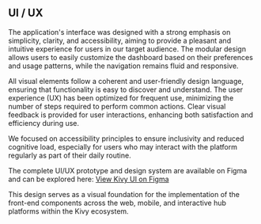 ## UI / UX

The application's interface was designed with a strong emphasis on simplicity, clarity, and accessibility, aiming to provide a pleasant and intuitive experience for users in our target audience. The modular design allows users to easily customize the dashboard based on their preferences and usage patterns, while the navigation remains fluid and responsive.

All visual elements follow a coherent and user-friendly design language, ensuring that functionality is easy to discover and understand. The user experience (UX) has been optimized for frequent use, minimizing the number of steps required to perform common actions. Clear visual feedback is provided for user interactions, enhancing both satisfaction and efficiency during use.

We focused on accessibility principles to ensure inclusivity and reduced cognitive load, especially for users who may interact with the platform regularly as part of their daily routine.

The complete UI/UX prototype and design system are available on Figma and can be explored here: [View Kivy UI on Figma](https://www.figma.com/design/bC3qRmtezJ9KhdTCOFKjWW/NutriCheck?node-id=0-1&t=5xEBePgHTASKhWev-1)

This design serves as a visual foundation for the implementation of the front-end components across the web, mobile, and interactive hub platforms within the Kivy ecosystem.
